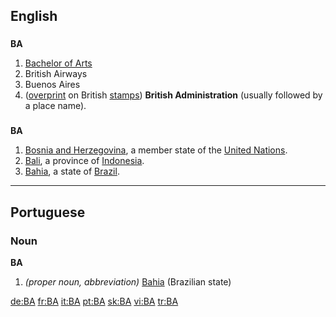 {{also|ba|Ba|bá|bā}}
==English==

==={{initialism}}===
'''BA'''

# [[Bachelor of Arts]]
# British Airways
# Buenos Aires
# ([[overprint]] on British [[stamp]]s) '''British Administration''' (usually followed by a place name).

==={{abbreviation}}===
'''BA'''

# [[Bosnia and Herzegovina]], a member state of the [[United Nations]].
# [[Bali]], a province of [[Indonesia]].
# [[Bahia]], a state of [[Brazil]].

----

==Portuguese==

===Noun===
'''BA'''

# ''(proper noun, abbreviation)'' [[Bahia]] (Brazilian state)

[[de:BA]]
[[fr:BA]]
[[it:BA]]
[[pt:BA]]
[[sk:BA]]
[[vi:BA]]
[[tr:BA]]